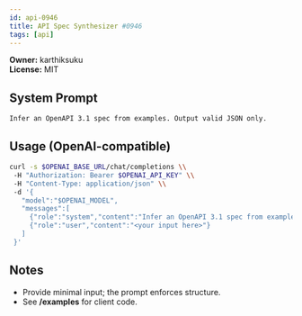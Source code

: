 ```yaml
---
id: api-0946
title: API Spec Synthesizer #0946
tags: [api]
---
```


**Owner:** karthiksuku  
**License:** MIT

## System Prompt
```text
Infer an OpenAPI 3.1 spec from examples. Output valid JSON only.
```

## Usage (OpenAI-compatible)
```bash
curl -s $OPENAI_BASE_URL/chat/completions \\
 -H "Authorization: Bearer $OPENAI_API_KEY" \\
 -H "Content-Type: application/json" \\
 -d '{
   "model":"$OPENAI_MODEL",
   "messages":[
     {"role":"system","content":"Infer an OpenAPI 3.1 spec from examples. Output valid JSON only."},
     {"role":"user","content":"<your input here>"}
   ]
 }'
```

## Notes
- Provide minimal input; the prompt enforces structure.
- See **/examples** for client code.
